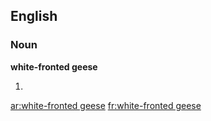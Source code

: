 ==English==

===Noun===
'''white-fronted geese'''

# {{plural of|white-fronted goose}}

[[ar:white-fronted geese]]
[[fr:white-fronted geese]]